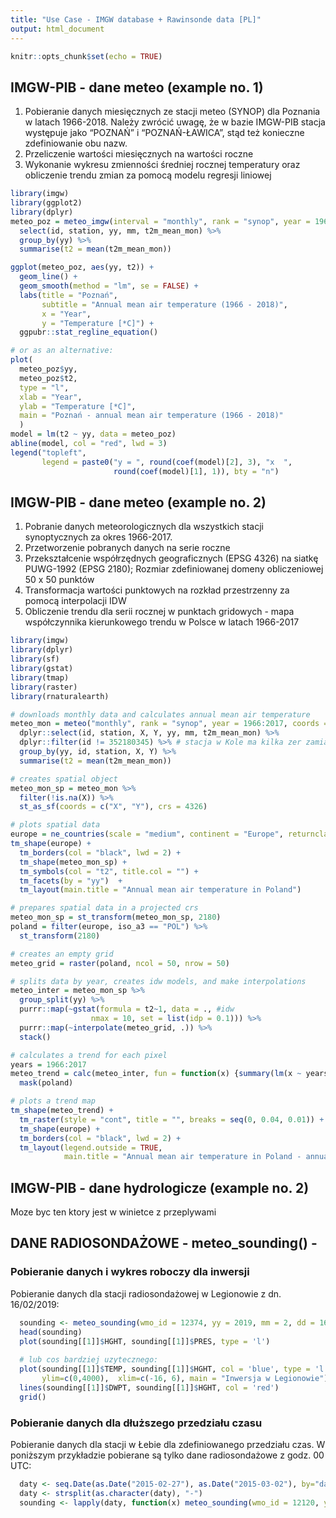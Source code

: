 ```yaml
---
title: "Use Case - IMGW database + Rawinsonde data [PL]"
output: html_document
---
```


```r
knitr::opts_chunk$set(echo = TRUE)
```

## IMGW-PIB - dane meteo (example no. 1)

1. Pobieranie danych miesięcznych ze stacji meteo (SYNOP) dla Poznania w latach 1966-2018. Należy zwrócić uwagę, że w bazie IMGW-PIB stacja występuje jako "POZNAŃ" i "POZNAŃ-ŁAWICA", stąd też konieczne zdefiniowanie obu nazw.
2. Przeliczenie wartości miesięcznych na wartości roczne
3. Wykonanie wykresu zmienności średniej rocznej temperatury oraz obliczenie trendu zmian za pomocą modelu regresji liniowej

```r
library(imgw)
library(ggplot2)
library(dplyr)
meteo_poz = meteo_imgw(interval = "monthly", rank = "synop", year = 1966:2019, station = c("POZNAŃ", "POZNAŃ-ŁAWICA")) %>% 
  select(id, station, yy, mm, t2m_mean_mon) %>% 
  group_by(yy) %>%
  summarise(t2 = mean(t2m_mean_mon))

ggplot(meteo_poz, aes(yy, t2)) +
  geom_line() + 
  geom_smooth(method = "lm", se = FALSE) +
  labs(title = "Poznań", 
       subtitle = "Annual mean air temperature (1966 - 2018)",
       x = "Year",
       y = "Temperature [*C]") +
  ggpubr::stat_regline_equation()

# or as an alternative:
plot(
  meteo_poz$yy,
  meteo_poz$t2,
  type = "l",
  xlab = "Year",
  ylab = "Temperature [*C]",
  main = "Poznań - annual mean air temperature (1966 - 2018)"
  )
model = lm(t2 ~ yy, data = meteo_poz)
abline(model, col = "red", lwd = 3)
legend("topleft",
       legend = paste0("y = ", round(coef(model)[2], 3), "x  ",
                       round(coef(model)[1], 1)), bty = "n")
```

## IMGW-PIB - dane meteo (example no. 2)

1. Pobranie danych meteorologicznych dla wszystkich stacji synoptycznych za okres 1966-2017.
2. Przetworzenie pobranych danych na serie roczne
3. Przekształcenie współrzędnych geograficznych (EPSG 4326) na siatkę PUWG-1992 (EPSG 2180); Rozmiar zdefiniowanej domeny obliczeniowej 50 x 50 punktów 
4. Transformacja wartości punktowych na rozkład przestrzenny za pomocą interpolacji IDW
5. Obliczenie trendu dla serii rocznej w punktach gridowych - mapa współczynnika kierunkowego trendu w Polsce w latach 1966-2017

```r
library(imgw)
library(dplyr)
library(sf)
library(gstat)
library(tmap)
library(raster)
library(rnaturalearth)

# downloads monthly data and calculates annual mean air temperature
meteo_mon = meteo("monthly", rank = "synop", year = 1966:2017, coords = TRUE) %>%
  dplyr::select(id, station, X, Y, yy, mm, t2m_mean_mon) %>%
  dplyr::filter(id != 352180345) %>% # stacja w Kole ma kilka zer zamiast NA
  group_by(yy, id, station, X, Y) %>%
  summarise(t2 = mean(t2m_mean_mon))

# creates spatial object
meteo_mon_sp = meteo_mon %>%
  filter(!is.na(X)) %>% 
  st_as_sf(coords = c("X", "Y"), crs = 4326)

# plots spatial data
europe = ne_countries(scale = "medium", continent = "Europe", returnclass = "sf")
tm_shape(europe) +
  tm_borders(col = "black", lwd = 2) +
  tm_shape(meteo_mon_sp) +
  tm_symbols(col = "t2", title.col = "") +
  tm_facets(by = "yy")  +
  tm_layout(main.title = "Annual mean air temperature in Poland")

# prepares spatial data in a projected crs
meteo_mon_sp = st_transform(meteo_mon_sp, 2180)
poland = filter(europe, iso_a3 == "POL") %>% 
  st_transform(2180)

# creates an empty grid
meteo_grid = raster(poland, ncol = 50, nrow = 50)

# splits data by year, creates idw models, and make interpolations
meteo_inter = meteo_mon_sp %>%
  group_split(yy) %>%
  purrr::map(~gstat(formula = t2~1, data = ., #idw
                  nmax = 10, set = list(idp = 0.1))) %>% 
  purrr::map(~interpolate(meteo_grid, .)) %>%
  stack()

# calculates a trend for each pixel
years = 1966:2017
meteo_trend = calc(meteo_inter, fun = function(x) {summary(lm(x ~ years))$coefficients[2]}) %>% 
  mask(poland)

# plots a trend map
tm_shape(meteo_trend) +
  tm_raster(style = "cont", title = "", breaks = seq(0, 0.04, 0.01)) +
  tm_shape(europe) +
  tm_borders(col = "black", lwd = 2) +
  tm_layout(legend.outside = TRUE,
            main.title = "Annual mean air temperature in Poland - annual trend")
```


## IMGW-PIB - dane hydrologicze (example no. 2)
Moze byc ten ktory jest w winietce z przeplywami


## DANE RADIOSONDAŻOWE - meteo_sounding() - 

### Pobieranie danych i wykres roboczy dla inwersji

 Pobieranie danych dla stacji radiosondażowej w Legionowie z dn. 16/02/2019:

```r
  sounding <- meteo_sounding(wmo_id = 12374, yy = 2019, mm = 2, dd = 16, hh = 0)
  head(sounding)
  plot(sounding[[1]]$HGHT, sounding[[1]]$PRES, type = 'l')
  
  # lub cos bardziej uzytecznego:
  plot(sounding[[1]]$TEMP, sounding[[1]]$HGHT, col = 'blue', type = 'l', lwd=2 , xlab = 'Temperatura', ylab = 'm (n.p.m.)',
       ylim=c(0,4000),  xlim=c(-16, 6), main = "Inwersja w Legionowie")
  lines(sounding[[1]]$DWPT, sounding[[1]]$HGHT, col = 'red')
  grid()
```


### Pobieranie danych dla dłuższego przedziału czasu

 Pobieranie danych dla stacji w Łebie dla zdefiniowanego przedziału czas. 
 W poniższym przykładzie pobierane są tylko dane radiosondażowe z godz. 00 UTC:

```r
  daty <- seq.Date(as.Date("2015-02-27"), as.Date("2015-03-02"), by="day")
  daty <- strsplit(as.character(daty), "-")
  sounding <- lapply(daty, function(x) meteo_sounding(wmo_id = 12120, yy = x[1], mm = x[2], dd =  x[3], hh =  "00"))
```
